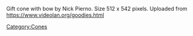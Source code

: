 Gift cone with bow by Nick Pierno. Size 512 x 542 pixels. Uploaded from https://www.videolan.org/goodies.html [[Category:Cones]]